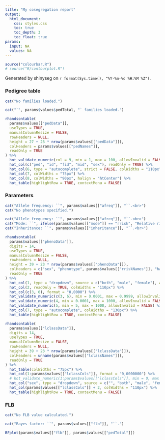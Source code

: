 ```yaml
---
title: "My cosegregation report"
output:
  html_document:
    css: styles.css
    toc: true
    toc_depth: 3
    toc_float: true
params:
  input: NA
  values: NA
---
```


```r
source("colourbar.R")
# source("R/contourplot.R")
```

Generated by <span class="typewriter">shinyseg</span> on ``r format(Sys.time(), "%Y-%m-%d %H:%M %Z")``.

### Pedigree table

```r
cat("No families loaded.")
```

```r
cat("`", params$values$pedTotal, "` families loaded.")
```

```r
rhandsontable(
  params$values[["pedData"]],
  useTypes = TRUE,
  manualColumnResize = FALSE,
  rowHeaders = NULL,
  height = 27 + 23 * nrow(params$values[["pedData"]]),
  colHeaders = params$values[["pedNames"]],
  readOnly = TRUE
) %>%
  hot_validate_numeric(col = 9, min = 1, max = 100, allowInvalid = FALSE) %>%
  hot_col(c("ped", "id", "fid", "mid", "sex"), readOnly = TRUE) %>%
  hot_col(6, type = "autocomplete", strict = FALSE, colWidths = "110px") %>% 
  hot_col(7, colWidths = "75px") %>% 
  hot_col(8, colWidths = "90px", halign = "htCenter") %>%
  hot_table(highlightRow = TRUE, contextMenu = FALSE)
```

### Parameters

```r
cat("Allele frequency: ``", params$values[["afreq"]], "``.<br>")
cat("No phenotypes specified.")
```

```r
cat("Allele frequency: ``", params$values[["afreq"]], "``.<br>")
cat("Mode: ``", ifelse(params$values[["mode"]] == "rrisk", "Relative risk", "Liability class"), "``.<br>")
cat("Inheritance: ``", params$values[["inheritance"]], "``.<br>")
```

```r
rhandsontable(
  params$values[["phenoData"]],
  digits = 14,
  useTypes = TRUE,
  manualColumnResize = FALSE,
  rowHeaders = NULL,
  height = 39 + 23 * nrow(params$values[["phenoData"]]),
  colHeaders = c("sex", "phenotype", params$values[["rriskNames"]], "hazard ratio(s)"),
  readOnly = TRUE
) %>%
  hot_col(1, type = "dropdown", source = c("both", "male", "female"), allowInvalid = FALSE, colWidths = "75px") %>%
  hot_col(2, readOnly = TRUE, colWidths = "110px") %>% 
  hot_col(c(3, 6), format = "0,0000") %>% 
  hot_validate_numeric(c(3, 6), min = 0.0001, max = 0.9999, allowInvalid = FALSE) %>%
  hot_validate_numeric(4, min = 0.0001, max = 1000, allowInvalid = FALSE) %>%
  hot_validate_numeric(5, min = 5, max = 1000, allowInvalid = FALSE) %>%
  hot_col(7, type = "autocomplete", colWidths = "130px") %>%
  hot_table(highlightRow = TRUE, contextMenu = FALSE)
```

```r
rhandsontable(
  params$values[["lclassData"]],
  digits = 14,
  useTypes = TRUE,
  manualColumnResize = FALSE,
  rowHeaders = NULL,
  height = 39 + 23 * nrow(params$values[["lclassData"]]),
  colHeaders = unname(params$values[["lclassNames"]]),
  readOnly = TRUE
) %>%
  hot_table(colWidths = "75px") %>% 
  hot_col(1:params$values[["lclassCols"]], format = "0,0000000") %>%
  # hot_validate_numeric(1:params$values[["lclassCols"]], min = 0, max = 1, allowInvalid = FALSE) %>%
  hot_col("sex", type = "dropdown", source = c("", "both", "male", "female"), allowInvalid = FALSE) %>%
  hot_col(params$values[["lclassCols"]] + 2, colWidths = "110px") %>%
  hot_table(highlightRow = TRUE, contextMenu = FALSE)
```

### FLB

```r
cat("No FLB value calculated.")
```

```r
cat("Bayes factor: ``", params$values[["flb"]], "``.")
```

```r
BFplot(params$values[["flb"]], params$values[["pedTotal"]])
```
